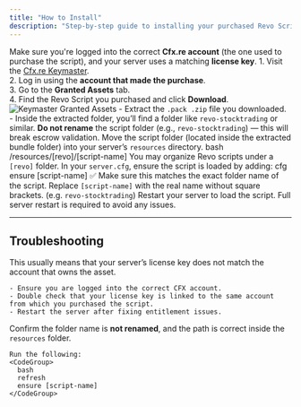 ```yaml
---
title: "How to Install"
description: "Step-by-step guide to installing your purchased Revo Script using the FiveM Escrow system."
---
```


<Info>
  Make sure you're logged into the correct <b>Cfx.re account</b> (the one used to purchase the script), and your server uses a matching <b>license key</b>.
</Info>

<Steps>
  <Step title="Access Your Assets on Cfx.re">
    1. Visit the <a href="https://keymaster.fivem.net/" target="_blank">Cfx.re Keymaster</a>.<br/>
    2. Log in using the <b>account that made the purchase</b>.<br/>
    3. Go to the <b>Granted Assets</b> tab.<br/>
    4. Find the Revo Script you purchased and click <b>Download</b>.<br/>
    <Frame>
      <img src="/images/granted-assets.jpg" alt="Keymaster Granted Assets" style={{ borderRadius: '0.5rem' }} />
    </Frame>
  </Step>
  <Step title="Extract the Script">
    - Extract the <code>.pack .zip</code> file you downloaded.<br/>
    - Inside the extracted folder, you’ll find a folder like <code>revo-stocktrading</code> or similar.
    <Warning>
      <b>Do not rename</b> the script folder (e.g., <code>revo-stocktrading</code>) — this will break escrow validation.
    </Warning>
  </Step>
  <Step title="Move Script to Server Resources">
    Move the script folder (located inside the extracted bundle folder) into your server’s <code>resources</code> directory.
    <CodeGroup>
      bash
      /resources/[revo]/[script-name]
    </CodeGroup>
    <Tip>
      You may organize Revo scripts under a <code>[revo]</code> folder.
    </Tip>
  </Step>
  <Step title="Add Script to server.cfg">
    In your <code>server.cfg</code>, ensure the script is loaded by adding:
    <CodeGroup>
      cfg
      ensure [script-name]
    </CodeGroup>
    ✅ Make sure this matches the exact folder name of the script.
    <Note>
      Replace <code>[script-name]</code> with the real name without square brackets. (e.g. <code>revo-stocktrading</code>)
    </Note>
  </Step>
  <Step title="Restart Your Server">
    Restart your server to load the script.
    <Note>
      Full server restart is required to avoid any issues.
    </Note>
  </Step>
</Steps>

---

## Troubleshooting

<AccordionGroup>
  <Accordion title='Error: Could not verify entitlement'>
    This usually means that your server’s license key does not match the account that owns the asset.

    - Ensure you are logged into the correct CFX account.
    - Double check that your license key is linked to the same account from which you purchased the script.
    - Restart the server after fixing entitlement issues.
  </Accordion>

  <Accordion title="Script Not Appearing in Server Console">
    Confirm the folder name is <b>not renamed</b>, and the path is correct inside the <code>resources</code> folder.

    Run the following:
    <CodeGroup>
      bash
      refresh
      ensure [script-name]
    </CodeGroup>
  </Accordion>
</AccordionGroup>
